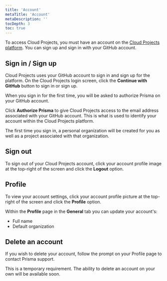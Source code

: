 ```yaml
---
title: 'Account'
metaTitle: 'Account'
metaDescription: ''
tocDepth: 3
toc: true
---
```


<TopBlock>

To access Cloud Projects, you must have an account on the [Cloud Projects platform](https://cloudprojects.prisma.io/). You can sign up and sign in with your GitHub account.

</TopBlock>

## Sign in / Sign up

Cloud Projects uses your GitHub account to sign in and sign up for the platform. On the Cloud Projects login screen, click the **Continue with GitHub** button to sign in or sign up.

When you sign in for the first time, you will be asked to authorize Prisma on your GitHub account.

Click **Authorize Prisma** to give Cloud Projects access to the email address associated with your GitHub account. This is what is used to identify your account within the Cloud Projects platform.

<Admonition type="info">
  The first time you sign in, a personal organization will be created for you as
  well as a project associated with that organization.
</Admonition>

## Sign out

To sign out of your Cloud Projects account, click your account profile image at the top-right of the screen and click the **Logout** option.

## Profile

To view your account settings, click your account profile picture at the top-right of the screen and click the **Profile** option.

Within the **Profile** page in the **General** tab you can update your account's:

- Full name
- Default organization

## Delete an account

If you wish to delete your account, follow the prompt on your Profile page to contact Prisma support.

<Admonition type="info">
  This is a temporary requirement. The ability to delete an account on your own
  will be available soon.
</Admonition>
